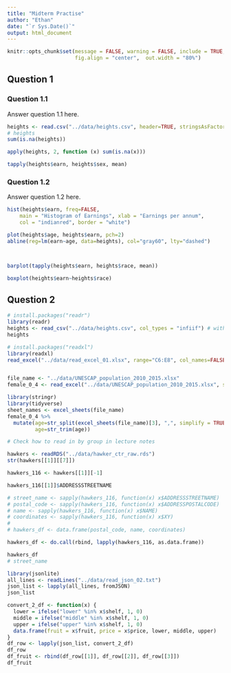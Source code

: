 ```yaml
---
title: "Midterm Practise"
author: "Ethan"
date: "`r Sys.Date()`"
output: html_document
---
```


```r
knitr::opts_chunk$set(message = FALSE, warning = FALSE, include = TRUE,
                      fig.align = "center",  out.width = "80%")
```

## Question 1
### Question 1.1
Answer question 1.1 here.

```r
heights <- read.csv("../data/heights.csv", header=TRUE, stringsAsFactors = TRUE)
# heights
sum(is.na(heights))

apply(heights, 2, function (x) sum(is.na(x)))

tapply(heights$earn, heights$sex, mean)

```

### Question 1.2
Answer question 1.2 here.

```r
hist(heights$earn, freq=FALSE,
    main = "Histogram of Earnings", xlab = "Earnings per annum",
    col = "indianred", border = "white")

plot(heights$age, heights$earn, pch=2)
abline(reg=lm(earn~age, data=heights), col="gray60", lty="dashed")



barplot(tapply(heights$earn, heights$race, mean))

boxplot(heights$earn~heights$race)
```

## Question 2

```r
# install.packages("readr")
library(readr)
heights <- read_csv("../data/heights.csv", col_types = "infiif") # with underscore, specify column types
heights

# install.packages("readxl")
library(readxl)
read_excel("../data/read_excel_01.xlsx", range="C6:E8", col_names=FALSE)


file_name <- "../data/UNESCAP_population_2010_2015.xlsx"
female_0_4 <- read_excel("../data/UNESCAP_population_2010_2015.xlsx", sheet=3)

library(stringr)
library(tidyverse)
sheet_names <- excel_sheets(file_name)
female_0_4 %>% 
  mutate(age=str_split(excel_sheets(file_name)[3], ",", simplify = TRUE)[3],
         age=str_trim(age))

# Check how to read in by group in lecture notes
```
```r
hawkers <- readRDS("../data/hawker_ctr_raw.rds")
str(hawkers[[1]][[7]])

hawkers_116 <- hawkers[[1]][-1]

hawkers_116[[1]]$ADDRESSSTREETNAME

# street_name <- sapply(hawkers_116, function(x) x$ADDRESSSTREETNAME)
# postal_code <- sapply(hawkers_116, function(x) x$ADDRESSPOSTALCODE)
# name <- sapply(hawkers_116, function(x) x$NAME)
# coordinates <- sapply(hawkers_116, function(x) x$XY)
# 
# hawkers_df <- data.frame(postal_code, name, coordinates)

hawkers_df <- do.call(rbind, lapply(hawkers_116, as.data.frame))

hawkers_df 
# street_name
```

```r
library(jsonlite)
all_lines <- readLines("../data/read_json_02.txt")
json_list <- lapply(all_lines, fromJSON)
json_list

convert_2_df <- function(x) {
  lower = ifelse("lower" %in% x$shelf, 1, 0)
  middle = ifelse("middle" %in% x$shelf, 1, 0)
  upper = ifelse("upper" %in% x$shelf, 1, 0)
  data.frame(fruit = x$fruit, price = x$price, lower, middle, upper)
}
df_row <- lapply(json_list, convert_2_df)
df_row
df_fruit <- rbind(df_row[[1]], df_row[[2]], df_row[[3]])
df_fruit

```